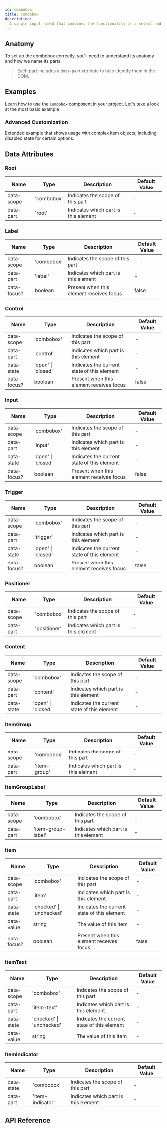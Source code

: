 ```yaml
---
id: combobox
title: Combobox
description:
  A single input field that combines the functionality of a select and input.
---
```



<ComponentPreview />

## Anatomy

To set up the combobox correctly, you'll need to understand its anatomy and how
we name its parts.

> Each part includes a `data-part` attribute to help identify them in the DOM.

<Anatomy id="combobox" />

## Examples

Learn how to use the `Combobox` component in your project. Let's take a look at
the most basic example

<Story id="Basic" />

### Advanced Customization

Extended example that shows usage with complex item objects, including disabled
state for certain options.

<Story id="Advanced" />

## Data Attributes

### Root

| Name       | Type       | Description                          | Default Value |
|------------|------------|--------------------------------------|---------------|
| data-scope | 'combobox' | Indicates the scope of this part     | -             |
| data-part  | 'root'     | Indicates which part is this element | -             |

### Label

| Name        | Type       | Description                              | Default Value |
|-------------|------------|------------------------------------------|---------------|
| data-scope  | 'combobox' | Indicates the scope of this part         | -             |
| data-part   | 'label'    | Indicates which part is this element     | -             |
| data-focus? | boolean    | Present when this element receives focus | false         |

### Control

| Name        | Type               | Description                                 | Default Value |
|-------------|--------------------|---------------------------------------------|---------------|
| data-scope  | 'combobox'         | Indicates the scope of this part            | -             |
| data-part   | 'control'          | Indicates which part is this element        | -             |
| data-state  | 'open' \| 'closed' | Indicates the current state of this element | -             |
| data-focus? | boolean            | Present when this element receives focus    | false         |

### Input

| Name        | Type               | Description                                 | Default Value |
|-------------|--------------------|---------------------------------------------|---------------|
| data-scope  | 'combobox'         | Indicates the scope of this part            | -             |
| data-part   | 'input'            | Indicates which part is this element        | -             |
| data-state  | 'open' \| 'closed' | Indicates the current state of this element | -             |
| data-focus? | boolean            | Present when this element receives focus    | false         |

### Trigger

| Name        | Type               | Description                                 | Default Value |
|-------------|--------------------|---------------------------------------------|---------------|
| data-scope  | 'combobox'         | Indicates the scope of this part            | -             |
| data-part   | 'trigger'          | Indicates which part is this element        | -             |
| data-state  | 'open' \| 'closed' | Indicates the current state of this element | -             |
| data-focus? | boolean            | Present when this element receives focus    | false         |

### Positioner

| Name       | Type         | Description                          | Default Value |
|------------|--------------|--------------------------------------|---------------|
| data-scope | 'combobox'   | Indicates the scope of this part     | -             |
| data-part  | 'positioner' | Indicates which part is this element | -             |

### Content

| Name       | Type               | Description                                 | Default Value |
|------------|--------------------|---------------------------------------------|---------------|
| data-scope | 'combobox'         | Indicates the scope of this part            | -             |
| data-part  | 'content'          | Indicates which part is this element        | -             |
| data-state | 'open' \| 'closed' | Indicates the current state of this element | -             |

### ItemGroup

| Name       | Type         | Description                          | Default Value |
|------------|--------------|--------------------------------------|---------------|
| data-scope | 'combobox'   | Indicates the scope of this part     | -             |
| data-part  | 'item-group' | Indicates which part is this element | -             |

### ItemGroupLabel

| Name       | Type               | Description                          | Default Value |
|------------|--------------------|--------------------------------------|---------------|
| data-scope | 'combobox'         | Indicates the scope of this part     | -             |
| data-part  | 'item-group-label' | Indicates which part is this element | -             |

### Item

| Name        | Type                     | Description                                 | Default Value |
|-------------|--------------------------|---------------------------------------------|---------------|
| data-scope  | 'combobox'               | Indicates the scope of this part            | -             |
| data-part   | 'item'                   | Indicates which part is this element        | -             |
| data-state  | 'checked' \| 'unchecked' | Indicates the current state of this element | -             |
| data-value  | string                   | The value of this item                      | -             |
| data-focus? | boolean                  | Present when this element receives focus    | false         |

### ItemText

| Name       | Type                     | Description                                 | Default Value |
|------------|--------------------------|---------------------------------------------|---------------|
| data-scope | 'combobox'               | Indicates the scope of this part            | -             |
| data-part  | 'item-text'              | Indicates which part is this element        | -             |
| data-state | 'checked' \| 'unchecked' | Indicates the current state of this element | -             |
| data-value | string                   | The value of this item                      | -             |

### ItemIndicator

| Name       | Type             | Description                          | Default Value |
|------------|------------------|--------------------------------------|---------------|
| data-state | 'combobox'       | Indicates the scope of this part     | -             |
| data-part  | 'item-indicator' | Indicates which part is this element | -             |


## API Reference

<ComponentTypes />
